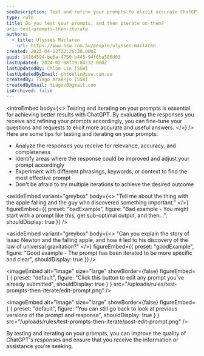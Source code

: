 ```yaml
---
seoDescription: Test and refine your prompts to elicit accurate ChatGPT responses by analyzing relevance, adjusting phrasing, and experimenting with different keywords.
type: rule
title: Do you test your prompts, and then iterate on them?
uri: test-prompts-then-iterate
authors:
  - title: Ulysses Maclaren
    url: https://www.ssw.com.au/people/ulysses-maclaren
created: 2023-04-12T22:26:30.000Z
guid: 14164594-be6a-4750-b445-94f6ba586d03
lastUpdated: 2024-02-08T19:04:32.000Z
lastUpdatedBy: Chloe Lin [SSW]
lastUpdatedByEmail: chloelin@ssw.com.au
createdBy: Tiago AraÃºjo [SSW]
createdByEmail: tiagov8@gmail.com
isArchived: false
---
```


<introEmbed
  body={<>
Testing and iterating on your prompts is essential for achieving better results with ChatGPT. By evaluating the responses you receive and refining your prompts accordingly, you can fine-tune your questions and requests to elicit more accurate and useful answers.
  </>}
/>
Here are some tips for testing and iterating on your prompts:

- Analyze the responses you receive for relevance, accuracy, and completeness
- Identify areas where the response could be improved and adjust your prompt accordingly
- Experiment with different phrasings, keywords, or context to find the most effective prompt
- Don't be afraid to try multiple iterations to achieve the desired outcome

<asideEmbed
  variant="greybox"
  body={<>
    "Tell me about the thing with the apple falling and the guy who discovered something important."
  </>}
  figureEmbed={{
    preset: "badExample",
    figure: "Bad example - You might start with a prompt like this, get sub-optimal output, and then...",
    shouldDisplay: true
  }}
/>

<asideEmbed
  variant="greybox"
  body={<>
    "Can you explain the story of Isaac Newton and the falling apple, and how it led to his discovery of the law of universal gravitation?"
  </>}
  figureEmbed={{
    preset: "goodExample",
    figure: "Good example - The prompt has been iterated to be more specific and clear",
    shouldDisplay: true
  }}
/>


<imageEmbed
  alt="Image"
  size="large"
  showBorder={false}
  figureEmbed={ {
    preset: "default",
    figure: "Click this button to edit any prompt you've already submitted",
    shouldDisplay: true
  } }
  src="/uploads/rules/test-prompts-then-iterate/edit-prompt.png"
/>


<imageEmbed
  alt="Image"
  size="large"
  showBorder={false}
  figureEmbed={ {
    preset: "default",
    figure: "You can still go back to look at previous versions of the prompt and response",
    shouldDisplay: true
  } }
  src="/uploads/rules/test-prompts-then-iterate/post-edit-prompt.png"
/>

By testing and iterating on your prompts, you can improve the quality of ChatGPT's responses and ensure that you receive the information or assistance you're seeking.
